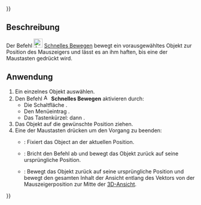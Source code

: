 {{UnfinishedDocu{{#translation:}}}}
<languages/>

{{Docnav/de
|[[Assembly3_AxialMove/de|Axial bewegen]]
|[[Assembly3_LockMover/de|Bewegung verhindern]]
|[[Assembly3_Workbench/de|Assembly3]]
|IconL=Assembly_AxialMove.svg‎‎
|IconR=Assembly_LockMover.svg‎‎
|IconC=Assembly3_workbench_icon.svg
}}

{{GuiCommand/de
|Name=Assembly3 QuickMove
|Name/de=Assembly3 SchnellesBewegen
|Icon=Assembly_QuickMove.svg‎‎
|MenuLocation=Assembly3 → Quick move
|Workbenches=[[Assembly3_Workbench/de|Assembly3]]
|Shortcut={{KEY|A}} dann {{KEY|Q}}
}}

<span id="Description"></span>
==Beschreibung==

Der Befehl [[Image:Assembly_QuickMove.svg|24px]] [[Assembly3_QuickMove/de|Schnelles Bewegen]] bewegt ein vorausgewähltes Objekt zur Position des Mauszeigers und lässt es an ihm haften, bis eine der Maustasten gedrückt wird.

<span id="Usage"></span>
==Anwendung==

# Ein einzelnes Objekt auswählen.
# Den Befehl [[Image:Assembly_QuickMove.svg|16px]] '''Schnelles Bewegen''' aktivieren durch:
#* Die Schaltfläche {{Button|[[Image:Assembly_QuickMove.svg|16px]] [[Assembly3_QuickMove/de|Schnelles Bewegen]]}}.
#* Den Menüeintrag {{MenuCommand|Assembly3 → [[Image:Assembly_QuickMove.svg|16px]] Schnelles Bewegen}}.
#* Das Tastenkürzel: {{KEY|A}} dann {{KEY|Q}}.
# Das Objekt auf die gewünschte Position ziehen.
# Eine der Maustasten drücken um den Vorgang zu beenden:
#* {{Button|LMT}}: Fixiert das Object an der aktuellen Position.
#* {{Button|RMT}}: Bricht den Befehl ab und bewegt das Objekt zurück auf seine ursprüngliche Position.
#* {{Button|MMT}}: Bewegt das Objekt zurück auf seine ursprüngliche Position und bewegt den gesamten Inhalt der Ansicht entlang des Vektors von der Mauszeigerposition zur Mitte der [[3D_view/de|3D-Ansicht]].


{{Docnav/de
|[[Assembly3_AxialMove/de|Axial bewegen]]
|[[Assembly3_LockMover/de|Bewegung verhindern]]
|[[Assembly3_Workbench/de|Assembly3]]
|IconL=Assembly_AxialMove.svg‎‎
|IconR=Assembly_LockMover.svg‎‎
|IconC=Assembly3_workbench_icon.svg
}}

{{Userdocnavi{{#translation:}}}}